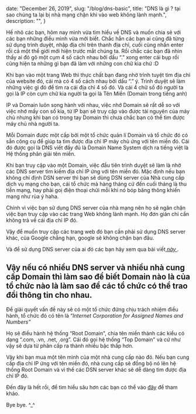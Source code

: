 
  date: "December 26, 2019",
  slug: "/blog/dns-basic",
  title:
    "DNS là gì ? tại sao chúng ta lại bị nhà mạng chặn khi vào web không lành mạnh.",
  description: "",
}


Hế nhô các bạn, hôm nay mình vừa tìm hiểu về DNS và muốn chia sẻ với các bạn những điều mình vừa mới biết.
Chắc hẳn các bạn ai cũng đã từng sử dụng trình duyệt, nhập địa chỉ trên thanh địa chỉ, cuối cùng nhấn enter rồi cả một thế giới mới hiện trước mắt chúng ta. Rồi chắc các bạn đã nhìn thấy ai đó gõ một cụm 4 số cách nhau bởi dấu “.” xong enter cái bụp rồi cũng hiện ta những gì bạn đã làm với những con chữ kia chứ :D

Khi bạn vào một trang Web thì thực chất bạn đang nhờ trình tuyệt tìm địa chỉ của website đó, cái mà có 4 số cách nhau bởi dấu “.” ý. Trình duyệt sẽ làm những việc gì đó để tìm ra cái địa chỉ 4 số đó. Và cái 4 chữ số đó người ta gọi là IP còn cụm chữ kia người ta gọi là Tên Miền (Domain trong tiếng anh)

IP và Domain luôn song hành với nhau, việc nhớ Domain sẽ rất dễ so với việc nhớ mấy con số kia, từ IP bạn sẽ truy cập vào được tài nguyên của máy chủ nhưng khi bạn có trong tay Domain thì chưa chắc bạn có thể tìm được máy chủ nhà người ta.

Mỗi Domain được một cấp bởi một tổ chức quản lí Domain và tổ chức đó có sẵn công cụ để giúp ta tìm được địa chỉ IP máy chủ ứng với tên miền đó. Cái đó được gọi là DNS viết đầy đủ là Domain Name System dịch ra tiếng việt là Hệ thống phân giải tên miền.

Khi bạn truy cập vào một Domain, việc đầu tiên trình duyệt sẽ làm là nhờ các DNS server tìm kiếm địa chỉ IP ứng với tên miền đó. Mặc định nếu bạn không chỉ định DSN server thì bạn sẽ dùng DSN server của Nhà cung cấp dịch vụ mạng cho bạn, cái tổ chức mà hàng tháng cứ đến cuối tháng là thu tiền mạng, hay phải goị điện thoại chửi mỗi khi nó bóp băng thông khiến mạng như rùa ý haha.

Chính vì việc bạn sử dụng DNS server của nhà mạng nên họ sẽ ngăn chặn việc bạn truy cập vào các trang Web không lành mạnh. Họ đơn giản chỉ cần không trả về cái địa chỉ IP đó.

Vậy để muốn truy cập các trang web đó bạn cần phải sử dụng DNS server khác, của Google chẳng hạn, google sẽ không chặn bạn đâu.

Và để sử dụng DNS server của ai đó các bạn hãy xem qua bài viết[ _này_ ](https://quantrimang.com/huong-dan-thay-doi-dns-server-tren-windows-mac-va-android-121279)_._

## Vậy nếu có nhiều DNS server và nhiều nhà cung cấp Domain thì làm sao để biết Domain nào là của tổ chức nào là làm sao để các tổ chức có thể trao đổi thông tin cho nhau.

Để giải quyết vấn đề này sẽ có một tổ chức đứng chịu trách nhiệm điều hành, tổ chức đó có tên là “_Internet Corporation for Assigned Names and Numbers”_

Họ sẽ điều hành hệ thống “Root Domain", chia tên miền thành các kiểu có dạng “.com, .vn, .net, .org”. Cái đó gọi hệ thống “Top Domain" và cứ như vậy sẽ dựa từ phân cấp ra thành nhiều bậc thấp hơn.

Vậy khi bạn mua một tên mình của một nhà cung cấp nào đó. Nếu bạn cung cấp địa chỉ IP ứng với tên miền đó, nhà cung cấp sẽ đồng bộ nó lên hệ thống Root Domain và vì thế các DSN server khác sẽ dễ dàng tìm được địa chỉ IP đó.

Đến đây là hết rồi, để tìm hiểu sâu hơn các bạn có thể vào [đây](https://medium.com/@earthtojhuang/what-happens-when-you-type-a-url-in-a-browser-and-hit-enter-68942c052a6c) để tham khảo.

Bye bye. ^\_^
